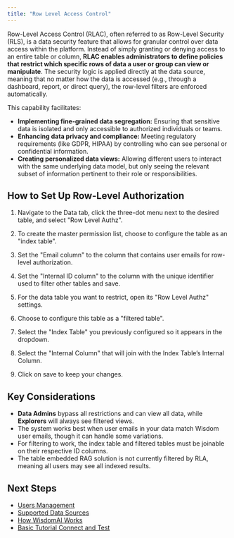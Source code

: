 ```yaml
---
title: "Row Level Access Control"
---
```


Row-Level Access Control (RLAC), often referred to as Row-Level Security (RLS), is a data security feature that allows for granular control over data access within the platform. Instead of simply granting or denying access to an entire table or column, **RLAC enables administrators to define policies that restrict which specific rows of data a user or group can view or manipulate**. The security logic is applied directly at the data source, meaning that no matter how the data is accessed (e.g., through a dashboard, report, or direct query), the row-level filters are enforced automatically.

This capability facilitates:

- **Implementing fine-grained data segregation:** Ensuring that sensitive data is isolated and only accessible to authorized individuals or teams.
- **Enhancing data privacy and compliance:** Meeting regulatory requirements (like GDPR, HIPAA) by controlling who can see personal or confidential information.
- **Creating personalized data views:** Allowing different users to interact with the same underlying data model, but only seeing the relevant subset of information pertinent to their role or responsibilities.

## How to Set Up Row-Level Authorization

1. Navigate to the Data tab, click the three-dot menu next to the desired table, and select "Row Level Authz".

2. To create the master permission list, choose to configure the table as an "index table".

3. Set the "Email column" to the column that contains user emails for row-level authorization.

4. Set the "Internal ID column" to the column with the unique identifier used to filter other tables and save.

5. For the data table you want to restrict, open its "Row Level Authz" settings.

6. Choose to configure this table as a "filtered table".

7. Select the "Index Table" you previously configured so it appears in the dropdown.

8. Select the "Internal Column" that will join with the Index Table’s Internal Column.

9. Click on save to keep your changes.

## Key Considerations

- **Data Admins** bypass all restrictions and can view all data, while **Explorers** will always see filtered views.
- The system works best when user emails in your data match Wisdom user emails, though it can handle some variations.
- For filtering to work, the index table and filtered tables must be joinable on their respective ID columns.
- The table embedded RAG solution is not currently filtered by RLA, meaning all users may see all indexed results.

## Next Steps

- [Users Management](/manage-account/access-management/users-management)
- [Supported Data Sources](/getting-started/supported-data-sources)
- [How WisdomAI Works](/getting-started/how-wisdom-ai-works)
- [Basic Tutorial Connect and Test](/setting-up-wisdom-ai/basic-tutorial-connect-and-test)
